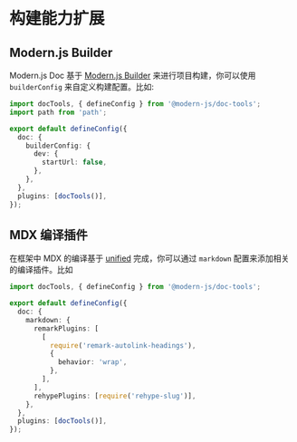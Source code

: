 # 构建能力扩展

## Modern.js Builder

Modern.js Doc 基于 [Modern.js Builder](https://edenx.bytedance.net/) 来进行项目构建，你可以使用 `builderConfig` 来自定义构建配置。比如:

```ts title="modern.config.ts"
import docTools, { defineConfig } from '@modern-js/doc-tools';
import path from 'path';

export default defineConfig({
  doc: {
    builderConfig: {
      dev: {
        startUrl: false,
      },
    },
  },
  plugins: [docTools()],
});
```

## MDX 编译插件

在框架中 MDX 的编译基于 [unified](https://github.com/unifiedjs/unified) 完成，你可以通过 `markdown` 配置来添加相关的编译插件。比如

```ts title="modern.config.ts"
import docTools, { defineConfig } from '@modern-js/doc-tools';

export default defineConfig({
  doc: {
    markdown: {
      remarkPlugins: [
        [
          require('remark-autolink-headings'),
          {
            behavior: 'wrap',
          },
        ],
      ],
      rehypePlugins: [require('rehype-slug')],
    },
  },
  plugins: [docTools()],
});
```
